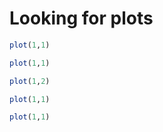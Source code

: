 # Looking for plots

```r
plot(1,1)
```

```r
plot(1,1)
```

```r
plot(1,2)
```

```r
plot(1,1)
```

```r
plot(1,1)
```
